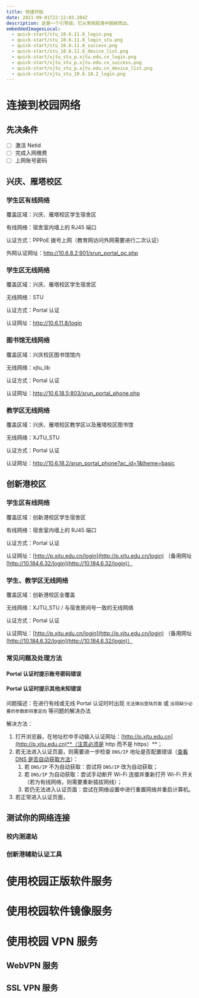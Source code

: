 ```yaml
---
title: 快速开始
date: 2021-09-01T22:12:03.284Z
description: 这是一个引导段。它从常规段落中脱颖而出。
embeddedImagesLocal:
  - quick-start/stu_10.6.11.8_login.png
  - quick-start/stu_10.6.11.8_login_stu.png
  - quick-start/stu_10.6.11.8_success.png
  - quick-start/stu_10.6.11.8_device_list.png
  - quick-start/xjtu_stu_p.xjtu.edu.cn_login.png
  - quick-start/xjtu_stu_p.xjtu.edu.cn_success.png
  - quick-start/xjtu_stu_p.xjtu.edu.cn_device_list.png
  - quick-start/xjtu_stu_10.6.18.2_login.png
---
```



# 连接到校园网络

## 先决条件

- [ ] 激活 Netid
- [ ] 完成入网缴费
- [ ] 上网账号密码

## 兴庆、雁塔校区

### 学生区有线网络

覆盖区域：兴庆、雁塔校区学生宿舍区

有线网络：宿舍室内墙上的 RJ45 端口

认证方式：PPPoE 拨号上网（教育网访问外网需要进行二次认证）

外网认证网址：http://10.6.8.2:901/srun_portal_pc.php

### 学生区无线网络

覆盖区域：兴庆、雁塔校区学生宿舍区

无线网络：STU

认证方式：Portal 认证

认证网址：http://10.6.11.8/login

<!--
<div className="d-inline">
  <GatsbyImage
    className="border"
    alt="stu_10.6.11.8_login"
    image={getImage(props.localImages[0])}
    style={{ width: '240px' }}
  />
  <GatsbyImage
    className="border"
    alt="stu_10.6.11.8_login_stu"
    image={getImage(props.localImages[1])}
    style={{ width: '240px' }}
  />
  <GatsbyImage
    className="border"
    alt="stu_10.6.11.8_success"
    image={getImage(props.localImages[2])}
    style={{ width: '240px' }}
  />
  <GatsbyImage
    className="border"
    alt="stu_10.6.11.8_device_list"
    image={getImage(props.localImages[3])}
    style={{ width: '240px' }}
  />
</div> -->

### 图书馆无线网络

覆盖区域：兴庆校区图书馆馆内

无线网络：xjtu_lib

认证方式：Portal 认证

认证网址：http://10.6.18.5:803/srun_portal_phone.php

### 教学区无线网络

覆盖区域：兴庆、雁塔校区教学区以及雁塔校区图书馆

无线网络：XJTU_STU

认证方式：Portal 认证

认证网址：http://10.6.18.2/srun_portal_phone?ac_id=1&theme=basic

<!--
<div className="d-inline">
  <GatsbyImage
    className="border"
    alt="xjtu_stu_10.6.18.2_login"
    image={getImage(props.localImages[7])}
    style={{ width: '240px' }}
  />
</div> -->

## 创新港校区

### 学生区有线网络

覆盖区域：创新港校区学生宿舍区

有线网络：宿舍室内墙上的 RJ45 端口

认证方式：Portal 认证

认证网址：[http://p.xjtu.edu.cn/login](http://p.xjtu.edu.cn/login)
（备用网址 [http://10.184.6.32/login](http://10.184.6.32/login)）

### 学生、教学区无线网络

覆盖区域：创新港校区全覆盖

无线网络：XJTU_STU / 与宿舍房间号一致的无线网络

认证方式：Portal 认证

认证网址：[http://p.xjtu.edu.cn/login](http://p.xjtu.edu.cn/login)
（备用网址 [http://10.184.6.32/login](http://10.184.6.32/login)）

<!--
<div className="d-inline">
  <GatsbyImage
    className="border"
    alt="xjtu_stu_p.xjtu.edu.cn_login"
    image={getImage(props.localImages[4])}
    style={{ width: '240px' }}
  />
  <GatsbyImage
    className="border"
    alt="xjtu_stu_p.xjtu.edu.cn_success"
    image={getImage(props.localImages[5])}
    style={{ width: '240px' }}
  />
  <GatsbyImage
    className="border"
    alt="xjtu_stu_p.xjtu.edu.cn_device_list"
    image={getImage(props.localImages[6])}
    style={{ width: '240px' }}
  />
</div> -->

### 常见问题及处理方法

#### Portal 认证时提示账号密码错误

#### Portal 认证时提示其他未知错误

问题描述：在进行有线或无线 Portal 认证时时出现 `无法弹出登陆页面` 或 `出现缺少必要的参数即将重定向` 等问题的解决办法

解决方法：

1. 打开浏览器，在地址栏中手动输入认证网址：[http://p.xjtu.edu.cn](http://p.xjtu.edu.cn)**（注意必须是 http 而不是 https）**；
2. 若无法进入认证页面，则需要进一步检查 `DNS/IP` 地址是否配置错误（[查看 DNS 是否自动获取方法](http://ask.zol.com.cn/x/2495509.html)）：
   1. 若 `DNS/IP` 不为自动获取：尝试将 `DNS/IP` 改为自动获取；
   2. 若 `DNS/IP` 为自动获取：尝试手动断开 Wi-Fi 连接并重新打开 Wi-Fi 开关（若为有线网络，则需要重新插拔网线）；
   3. 若仍无法进入认证页面：尝试在网络设置中进行重置网络并重启计算机。
3. 若正常进入认证页面，

## 测试你的网络连接

### 校内测速站

### 创新港辅助认证工具

# 使用校园正版软件服务

# 使用校园软件镜像服务

# 使用校园 VPN 服务

## WebVPN 服务

## SSL VPN 服务
